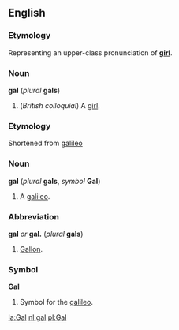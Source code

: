 ==English==
===Etymology===
Representing an upper-class pronunciation of '''[[girl]]'''.

===Noun===
'''gal''' (''plural'' '''gals''')

#(''British colloquial'') A [[girl]].

===Etymology===
Shortened from [[galileo]]

===Noun===
'''gal''' (''plural'' '''gals''', ''symbol'' '''Gal''')

#A [[galileo]].

===Abbreviation===
'''gal''' ''or'' '''gal.''' (''plural'' '''gals''')

#[[Gallon]].

===Symbol===
'''Gal'''

#Symbol for the [[galileo]].

[[la:Gal]]
[[nl:gal]]
[[pl:Gal]]